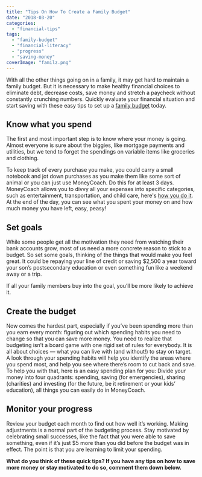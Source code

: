 ```yaml
---
title: "Tips On How To Create a Family Budget"
date: "2018-03-20"
categories: 
  - "financial-tips"
tags: 
  - "family-budget"
  - "financial-literacy"
  - "progress"
  - "saving-money"
coverImage: "familz.png"
---
```


With all the other things going on in a family, it may get hard to maintain a family budget. But it is necessary to make healthy financial choices to eliminate debt, decrease costs, save money and stretch a paycheck without constantly crunching numbers. Quickly evaluate your financial situation and start saving with these easy tips to set up a [family budget](/blog/how-to-create-a-monthly-budget) today.

## Know what you spend

The first and most important step is to know where your money is going. Almost everyone is sure about the biggies, like mortgage payments and utilities, but we tend to forget the spendings on variable items like groceries and clothing.

To keep track of every purchase you make, you could carry a small notebook and jot down purchases as you make them like some sort of animal or you can just use MoneyCoach. Do this for at least 3 days. MoneyCoach allows you to divvy all your expenses into specific categories, such as entertainment, transportation, and child care, here's [how you do it](/guides/getting-started-how-to-manage-categories-subcategories). At the end of the day, you can see what you spent your money on and how much money you have left, easy, peasy!

## Set goals

While some people get all the motivation they need from watching their bank accounts grow, most of us need a more concrete reason to stick to a budget. So set some goals, thinking of the things that would make you feel great. It could be repaying your line of credit or saving $2,500 a year toward your son’s postsecondary education or even something fun like a weekend away or a trip.

If all your family members buy into the goal, you’ll be more likely to achieve it.

## Create the budget

Now comes the hardest part, especially if you’ve been spending more than you earn every month: figuring out which spending habits you need to change so that you can save more money. You need to realize that budgeting isn’t a board game with one rigid set of rules for everybody. It is all about choices — what you can live with (and without!) to stay on target. A look through your spending habits will help you identify the areas where you spend most, and help you see where there’s room to cut back and save. To help you with that, here is an easy spending plan for you: Divide your money into four quadrants: spending, saving (for emergencies), sharing (charities) and investing (for the future, be it retirement or your kids’ education), all things you can easily do in MoneyCoach.

## Monitor your progress

Review your budget each month to find out how well it’s working. Making adjustments is a normal part of the budgeting process. Stay motivated by celebrating small successes, like the fact that you were able to save something, even if it’s just $5 more than you did before the budget was in effect. The point is that you are learning to limit your spending.

**What do you think of these quick tips? If you have any tips on how to save more money or stay motivated to do so, comment them down below.**